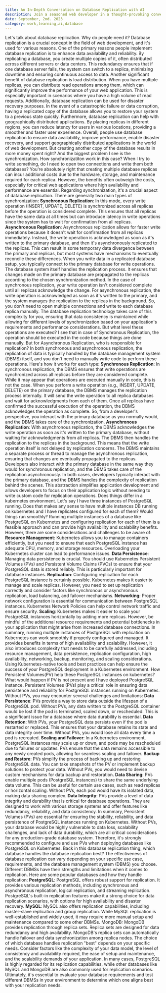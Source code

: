 ```yaml
---
title: An In-Depth Conversation on Database Replication with AI
description: Join a seasoned web developer in a thought-provoking conversation about the intricacies of database replication. Gain valuable insights and expert perspectives on why replication is essential in the web development field, how it ensures data availability, and the various replication types and their pros and cons.
date: September, 2nd. 2023
category: work,learning,ai,database
---
```


<Prompt>
  <Paragraph>Let's talk about database replication. Why do people need it?</Paragraph>
</Prompt>
<AIResponse>
  <Paragraph>
    Database replication is a crucial concept in the field of web development,
    and it's used for various reasons. One of the primary reasons people
    implement database replication is to enhance data availability and
    reliability. By replicating a database, you create multiple copies of it,
    often distributed across different servers or data centers. This redundancy
    ensures that if one database server fails, the system can switch to a
    replica, minimizing downtime and ensuring continuous access to data.
  </Paragraph>
  <Paragraph>
    Another significant benefit of database replication is load distribution.
    When you have multiple replicas, you can distribute read operations among
    them, which can significantly improve the performance of your web
    application. This is especially important in scenarios where you have a high
    volume of read requests.
  </Paragraph>
  <Paragraph>
    Additionally, database replication can be used for disaster recovery
    purposes. In the event of a catastrophic failure or data corruption, having
    a replicated copy of the database allows you to restore your system to a
    previous state quickly.
  </Paragraph>
  <Paragraph>
    Furthermore, database replication can help with geographically distributed
    applications. By placing replicas in different regions, you can reduce
    latency for users in various locations, providing a smoother and faster user
    experience.
  </Paragraph>
  <Paragraph>
    Overall, people use database replication to ensure data availability,
    improve performance, enable disaster recovery, and support geographically
    distributed applications in the world of web development.
  </Paragraph>
</AIResponse>
<Prompt>
  <Paragraph>
    But creating another copy of the database results in more money spent right?
    And the biggest problem I see is the synchronization. How synchronizatiton
    work in this case? When I try to write something, do I need to open two
    connections and write them both databases?
  </Paragraph>
</Prompt>
<AIResponse>
  <Paragraph>
    You're absolutely right that creating multiple database replicas can incur
    additional costs due to the hardware, storage, and maintenance required for
    each replica. However, the benefits often outweigh the costs, especially for
    critical web applications where high availability and performance are
    essential.
  </Paragraph>
  <Paragraph>
    Regarding synchronization, it's a crucial aspect of database replication.
    There are generally two main types of synchronization:
  </Paragraph>
  <Paragraph>
    <b>Synchronous Replication</b>: In this mode, every write operation (INSERT,
    UPDATE, DELETE) is synchronized across all replicas before the operation is
    considered complete. This ensures that all replicas have the same data at
    all times but can introduce latency in write operations since the system has
    to wait for confirmation from all replicas.
  </Paragraph>
  <Paragraph>
    <b>Asynchronous Replication</b>: Asynchronous replication allows for faster
    write operations because it doesn't wait for confirmation from all replicas
    immediately. Instead, the write operation is acknowledged as soon as it's
    written to the primary database, and then it's asynchronously replicated to
    the replicas. This can result in some temporary data divergence between the
    primary and replicas, but most systems have mechanisms to eventually
    reconcile these differences.
  </Paragraph>
  <Paragraph>
    When you write data in a replicated database setup, you typically connect to
    the primary database for write operations. The database system itself
    handles the replication process. It ensures that changes made on the primary
    database are propagated to the replicas according to the chosen
    synchronization method.
  </Paragraph>
  <Paragraph>
    In the case of synchronous replication, your write operation isn't
    considered complete until all replicas acknowledge the change. For
    asynchronous replication, the write operation is acknowledged as soon as
    it's written to the primary, and the system manages the replication to the
    replicas in the background.
  </Paragraph>
  <Paragraph>
    So, you don't need to open multiple connections and write to each database
    replica manually. The database replication technology takes care of this
    complexity for you, ensuring that data consistency is maintained while
    allowing for different levels of synchronization based on your application's
    requirements and performance considerations.
  </Paragraph>
</AIResponse>
<Prompt>
  <Paragraph>
    But what level these operations are executed? I see that in case of
    Synchronous Replication, the operation should be executed in the code
    because things are done manually. But for Asynchronous Replication, who is
    responsible for replication?
  </Paragraph>
</Prompt>
<AIResponse>
  <Paragraph>
    In both synchronous and asynchronous replication, the replication of data is
    typically handled by the database management system (DBMS) itself, and you
    don't need to manually write code to perform these operations. Here's how it
    works for each type:
  </Paragraph>
  <Paragraph>
    <b>Synchronous Replication</b>: In synchronous replication, the DBMS ensures
    that write operations are synchronized across all replicas before they are
    considered complete. While it may appear that operations are executed
    manually in code, this is not the case. When you perform a write operation
    (e.g., INSERT, UPDATE, DELETE) on the primary database, the DBMS manages the
    replication process internally. It will send the write operation to all
    replica databases and wait for acknowledgments from each of them. Once all
    replicas have confirmed the successful execution of the operation, the DBMS
    acknowledges the operation as complete. So, from a developer's perspective,
    you interact with the primary database as you normally would, and the DBMS
    takes care of the synchronization.
  </Paragraph>
  <Paragraph>
    <b>Asynchronous Replication</b>: With asynchronous replication, the DBMS
    acknowledges the write operation as soon as it's written to the primary
    database, without waiting for acknowledgments from all replicas. The DBMS
    then handles the replication to the replicas in the background. This means
    that the write operation itself is not delayed by replication concerns. The
    DBMS maintains a separate process or thread to manage the asynchronous
    replication, ensuring that changes are eventually propagated to the
    replicas. Developers also interact with the primary database in the same way
    they would for synchronous replication, and the DBMS takes care of the
    replication asynchronously.
  </Paragraph>
  <Paragraph>
    In both cases, developers typically interact with the primary database, and
    the DBMS handles the complexity of replication behind the scenes. This
    abstraction simplifies application development and allows developers to
    focus on their application logic without needing to write custom code for
    replication operations.
  </Paragraph>
</AIResponse>
<Prompt>
  <Paragraph>
    Does things differ in a kubernetes environment. Let's say I have three
    instances of PostgreSQL running. Does that makes any sense to have multiple
    instances DB running on kubernetes and I have replicates configured for each
    of them? Would things run smoothly?
  </Paragraph>
</Prompt>
<AIResponse>
  <Paragraph>
    Running multiple instances of a database like PostgreSQL on Kubernetes and
    configuring replication for each of them is a feasible approach and can
    provide high availability and scalability benefits. However, there are some
    considerations and challenges to be aware of:
  </Paragraph>
  <Paragraph>
    <b>Resource Management</b>: Kubernetes allows you to manage containers
    efficiently, but you need to ensure that each PostgreSQL instance has
    adequate CPU, memory, and storage resources. Overloading your Kubernetes
    cluster can lead to performance issues.
  </Paragraph>
  <Paragraph>
    <b>Data Persistence</b>: Managing data persistence is crucial. You should
    use Kubernetes Persistent Volumes (PVs) and Persistent Volume Claims (PVCs)
    to ensure that your PostgreSQL data is stored reliably. This is particularly
    important for database instances.
  </Paragraph>
  <Paragraph>
    <b>Replication</b>: Configuring replication for each PostgreSQL instance is
    certainly possible. Kubernetes makes it easier to manage and scale replicas.
    However, you need to set up replication correctly and consider factors like
    synchronous or asynchronous replication, load balancing, and failover
    mechanisms.
  </Paragraph>
  <Paragraph>
    <b>Networking</b>: Proper network configuration is essential for
    communication between PostgreSQL instances. Kubernetes Network Policies can
    help control network traffic and ensure security.
  </Paragraph>
  <Paragraph>
    <b>Scaling</b>: Kubernetes makes it easier to scale your PostgreSQL
    instances horizontally by adding more replicas. However, be mindful of the
    additional resource requirements and potential bottlenecks in your
    application that might arise from increased database connections.
  </Paragraph>
  <Paragraph>
    In summary, running multiple instances of PostgreSQL with replication on
    Kubernetes can work smoothly if properly configured and managed. It provides
    benefits in terms of high availability and scalability. However, it also
    introduces complexity that needs to be carefully addressed, including
    resource management, data persistence, replication configuration, high
    availability, networking, backup, monitoring, and scaling considerations.
    Using Kubernetes-native tools and best practices can help ensure the success
    of your PostgreSQL deployment in a Kubernetes environment.
  </Paragraph>
</AIResponse>
<Prompt>
  <Paragraph>
    How Persistent Volumes(PV) help these PostgreSQL instances on kubernetes?
    What would happen if PV is not present and I have deployed PostgreSQL
    instance.
  </Paragraph>
</Prompt>
<AIResponse>
  <Paragraph>
    Persistent Volumes (PVs) play a critical role in ensuring data persistence
    and reliability for PostgreSQL instances running on Kubernetes. Without PVs,
    you may encounter several challenges and limitations:
  </Paragraph>
  <Paragraph>
    <b>Data Persistence</b>: PVs provide a way to store data outside the
    lifespan of a PostgreSQL pod. Without PVs, any data written to the
    PostgreSQL container would be lost if the pod is terminated, scaled down, or
    rescheduled. This is a significant issue for a database where data
    durability is essential.
  </Paragraph>
  <Paragraph>
    <b>Data Retention</b>: With PVs, your PostgreSQL data persists even if the
    pod is restarted or replaced. This ensures that your database retains its
    state and data integrity over time. Without PVs, you would lose all data
    every time a pod is recreated.
  </Paragraph>
  <Paragraph>
    <b>Scaling and Failover</b>: In a Kubernetes environment, PostgreSQL
    instances may scale up or down, and pods may be rescheduled due to failures
    or updates. PVs ensure that the data remains accessible to any newly created
    pods, allowing for seamless scaling and failover.
  </Paragraph>
  <Paragraph>
    <b>Backup and Restore</b>: PVs simplify the process of backing up and
    restoring PostgreSQL data. You can take snapshots of the PV or implement
    backup solutions to protect your data. Without PVs, you would need to devise
    custom mechanisms for data backup and restoration.
  </Paragraph>
  <Paragraph>
    <b>Data Sharing</b>: PVs enable multiple pods (PostgreSQL instances) to
    share the same underlying data volume. This can be useful for certain use
    cases, such as read replicas or horizontal scaling. Without PVs, each pod
    would have its isolated data, making data sharing complex.
  </Paragraph>
  <Paragraph>
    <b>Data Integrity</b>: PVs provide a level of data integrity and durability
    that is critical for database operations. They are designed to work with
    various storage systems and offer features like redundancy, reliability, and
    data consistency.
  </Paragraph>
  <Paragraph>
    In summary, Persistent Volumes (PVs) are essential for ensuring the
    stability, reliability, and data persistence of PostgreSQL instances running
    on Kubernetes. Without PVs, your database would be highly vulnerable to data
    loss, scalability challenges, and lack of data durability, which are all
    critical considerations for any production-grade database system. Therefore,
    it's strongly recommended to configure and use PVs when deploying databases
    like PostgreSQL on Kubernetes.
  </Paragraph>
</AIResponse>
<Prompt>
  <Paragraph>
    Back in this database replication thing, which database handles the database
    replication best?
  </Paragraph>
</Prompt>
<AIResponse>
  <Paragraph>
    The effectiveness of database replication can vary depending on your
    specific use case, requirements, and the database management system (DBMS)
    you choose. Different DBMSs have their strengths and limitations when it
    comes to replication. Here are some popular databases and how they handle
    replication:
  </Paragraph>
  <Paragraph>
    <b>PostgreSQL</b>: PostgreSQL offers robust support for replication. It
    provides various replication methods, including synchronous and asynchronous
    replication, logical replication, and streaming replication. PostgreSQL's
    built-in replication features make it a strong choice for data replication
    scenarios, with options for high availability and disaster recovery.
  </Paragraph>
  <Paragraph>
    <b>MySQL</b>: MySQL also offers replication capabilities, including
    master-slave replication and group replication. While MySQL replication is
    well-established and widely used, it may require more manual setup and
    maintenance compared to some other DBMSs.
  </Paragraph>
  <Paragraph>
    MongoDB: MongoDB provides replication through replica sets. Replica sets are
    designed for data redundancy and high availability. MongoDB's replica sets
    can automatically handle failover and data synchronization among replica
    nodes.
  </Paragraph>
  <Paragraph>
    The choice of which database handles replication "best" depends on your
    specific needs. Consider factors like the complexity of your data model, the
    level of consistency and availability required, the ease of setup and
    maintenance, and the scalability demands of your application.
  </Paragraph>
  <Paragraph>
    In many cases, PostgreSQL is highly regarded for its replication
    capabilities, while other databases like MySQL and MongoDB are also commonly
    used for replication scenarios. Ultimately, it's essential to evaluate your
    database requirements and test different DBMSs in your environment to
    determine which one aligns best with your replication needs.
  </Paragraph>
</AIResponse>
